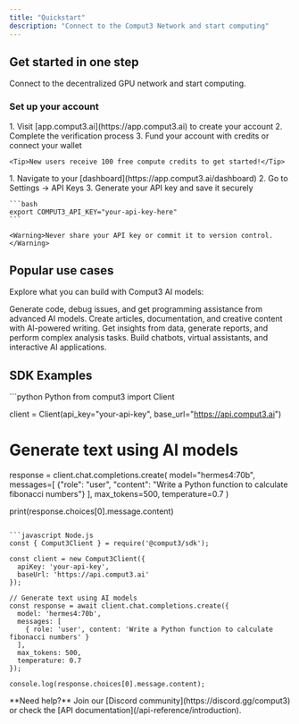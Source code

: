 ```yaml
---
title: "Quickstart"
description: "Connect to the Comput3 Network and start computing"
---
```


## Get started in one step

Connect to the decentralized GPU network and start computing.

### Set up your account

<AccordionGroup>
  <Accordion icon="user-plus" title="Create your Comput3 account">
    1. Visit [app.comput3.ai](https://app.comput3.ai) to create your account
    2. Complete the verification process
    3. Fund your account with credits or connect your wallet
    
    <Tip>New users receive 100 free compute credits to get started!</Tip>
  </Accordion>
  <Accordion icon="key" title="Get your API credentials">
    1. Navigate to your [dashboard](https://app.comput3.ai/dashboard)
    2. Go to Settings → API Keys
    3. Generate your API key and save it securely
    
    ```bash
    export COMPUT3_API_KEY="your-api-key-here"
    ```
    
    <Warning>Never share your API key or commit it to version control.</Warning>
  </Accordion>
</AccordionGroup>

## Popular use cases

Explore what you can build with Comput3 AI models:

<CardGroup cols={2}>

<Card title="Code Generation" icon="code" href="/api-reference/introduction">
  Generate code, debug issues, and get programming assistance from advanced AI models.
</Card>

<Card title="Content Creation" icon="pen" href="/api-reference/introduction">
  Create articles, documentation, and creative content with AI-powered writing.
</Card>

<Card title="Data Analysis" icon="chart-line" href="/api-reference/introduction">
  Get insights from data, generate reports, and perform complex analysis tasks.
</Card>

<Card title="Conversational AI" icon="comments" href="/chat/introduction">
  Build chatbots, virtual assistants, and interactive AI applications.
</Card>

</CardGroup>

## SDK Examples

<CodeGroup>
```python Python
from comput3 import Client

client = Client(api_key="your-api-key", base_url="https://api.comput3.ai")

# Generate text using AI models
response = client.chat.completions.create(
    model="hermes4:70b",
    messages=[
        {"role": "user", "content": "Write a Python function to calculate fibonacci numbers"}
    ],
    max_tokens=500,
    temperature=0.7
)

print(response.choices[0].message.content)
```

```javascript Node.js
const { Comput3Client } = require('@comput3/sdk');

const client = new Comput3Client({ 
  apiKey: 'your-api-key',
  baseUrl: 'https://api.comput3.ai'
});

// Generate text using AI models
const response = await client.chat.completions.create({
  model: 'hermes4:70b',
  messages: [
    { role: 'user', content: 'Write a Python function to calculate fibonacci numbers' }
  ],
  max_tokens: 500,
  temperature: 0.7
});

console.log(response.choices[0].message.content);
```
</CodeGroup>

<Note>
  **Need help?** Join our [Discord community](https://discord.gg/comput3) or check the [API documentation](/api-reference/introduction).
</Note>
